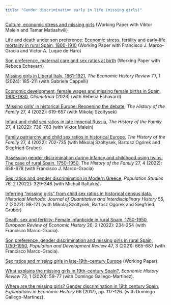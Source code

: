 ```yaml
---
title: "Gender discrimination early in life (missing girls)"
---
```


[Culture, economic stress and missing girls](https://cepr.org/publications/dp18761) (Working Paper with Viktor Malein and Tamar Matiashvili)

[Life and death under son preference: Economic stress, fertility and early-life mortality in rural Spain, 1800-1910](https://ehes.org/wp/EHES_240.pdf) (Working Paper with Francisco J. Marco-Gracia and Víctor A. Luque de Haro)

[Son preference, maternal care and sex ratios at birth](https://cepr.org/publications/dp18368) (Working Paper with Rebeca Echavarri)

[Missing girls in Liberal Italy, 1861-1921](https://doi.org/10.1111/ehr.13257), *The Economic History Review* 77, 1 (2024): 185-211 (with Gabriele Cappelli)

[Economic development, female wages and missing female births in Spain, 1900-1930](https://doi.org/10.1007/s11698-023-00267-y), *Cliometrica* (2023) (with Rebeca Echavarri)

['Missing girls' in historical Europe: Reopening the debate](https://doi.org/10.1080/1081602X.2022.2132979), *The History of the Family* 27, 4 (2022): 619-657 (with Mikolaj Szoltysek)

[Infant and child sex ratios in late Imperial Russia](https://doi.org/10.1080/1081602X.2022.2098509), *The History of the Family* 27, 4 (2022): 736-763 (with Viktor Malein)

[Family patriarchy and child sex ratios in historical Europe](https://doi.org/10.1080/1081602X.2022.2051581), *The History of the Family* 27, 4 (2022): 702-735 (with Mikolaj Szoltysek, Bartosz Ogórek and Siegfried Gruber)

[Assessing gender discrimination during infancy and childhood using twins: The case of rural Spain, 1750-1950](https://doi.org/10.1080/1081602X.2022.2039878), *The History of the Family* 27, 4 (2022): 658-678 (with Francisco J. Marco-Gracia)

[Sex ratios and gender discrimination in Modern Greece](https://doi.org/10.1080/00324728.2021.1923787), *Population Studies* 76, 2 (2022): 329-346 (with Michail Raftakis).

[Inferring "missing girls" from child sex ratios in historical census data](https://doi.org/10.1080/01615440.2021.2014377), *Historical Methods: Journal of Quantitative and Interdisciplinary History* 55, 2 (2022): 98-121 (with Mikolaj Szoltysek, Bartosz Ogórek and Siegfried Gruber)

[Death, sex and fertility: Female infanticide in rural Spain, 1750-1950](https://doi.org/10.1093/ereh/heab023), *European Review of Economic History* 26, 2 (2022): 234-254 (with Francisco Marco-Gracia).

[Son preference, gender discrimination and missing girls in rural Spain, 1750-1950](https://doi.org/10.1111/padr.12406), *Population and Development Review* 47, 3 (2021): 665-687 (with Francisco Marco-Gracia).

[Sex ratios and missing girls in late-19th-century Europe](https://ehes.org/wp/EHES_160.pdf) (Working Paper).

[What explains the missing girls in 19th-century Spain?](https://doi.org/10.1111/ehr.12772), *Economic History Review* 73, 1 (2020): 59-77 (with Domingo Gallego-Martínez).

[Where are the missing girls? Gender discrimination in 19th century Spain](https://doi.org/10.1016/j.eeh.2017.08.004), *Explorations in Economic History* 66 (2017), pp. 117-126. (with Domingo Gallego-Martínez).
